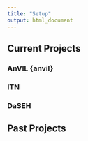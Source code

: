 ```yaml
---
title: "Setup"
output: html_document
---
```


## Current Projects

### AnVIL {anvil}

### ITN

### DaSEH

## Past Projects